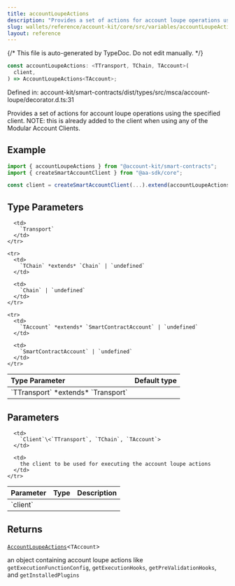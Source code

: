 ```yaml
---
title: accountLoupeActions
description: "Provides a set of actions for account loupe operations using the specified client. NOTE: this is already added to the client when using any of the Modular Account Clients."
slug: wallets/reference/account-kit/core/src/variables/accountLoupeActions
layout: reference
---
```


{/* This file is auto-generated by TypeDoc. Do not edit manually. */}

```ts
const accountLoupeActions: <TTransport, TChain, TAccount>(
  client,
) => AccountLoupeActions<TAccount>;
```

Defined in: account-kit/smart-contracts/dist/types/src/msca/account-loupe/decorator.d.ts:31

Provides a set of actions for account loupe operations using the specified client.
NOTE: this is already added to the client when using any of the Modular Account Clients.

## Example

```ts
import { accountLoupeActions } from "@account-kit/smart-contracts";
import { createSmartAccountClient } from "@aa-sdk/core";

const client = createSmartAccountClient(...).extend(accountLoupeActions);
```

## Type Parameters

<table>
  <thead>
    <tr>
      <th align="left">Type Parameter</th>
      <th align="left">Default type</th>
    </tr>
  </thead>

  <tbody>
    <tr>
      <td>
        `TTransport` *extends* `Transport`
      </td>

      <td>
        `Transport`
      </td>
    </tr>

    <tr>
      <td>
        `TChain` *extends* `Chain` | `undefined`
      </td>

      <td>
        `Chain` | `undefined`
      </td>
    </tr>

    <tr>
      <td>
        `TAccount` *extends* `SmartContractAccount` | `undefined`
      </td>

      <td>
        `SmartContractAccount` | `undefined`
      </td>
    </tr>

  </tbody>
</table>

## Parameters

<table>
  <thead>
    <tr>
      <th align="left">Parameter</th>
      <th align="left">Type</th>
      <th align="left">Description</th>
    </tr>
  </thead>

  <tbody>
    <tr>
      <td>
        `client`
      </td>

      <td>
        `Client`\<`TTransport`, `TChain`, `TAccount`>
      </td>

      <td>
        the client to be used for executing the account loupe actions
      </td>
    </tr>

  </tbody>
</table>

## Returns

[`AccountLoupeActions`](../type-aliases/AccountLoupeActions.mdx)\<`TAccount`>

an object containing account loupe actions like `getExecutionFunctionConfig`, `getExecutionHooks`, `getPreValidationHooks`, and `getInstalledPlugins`
